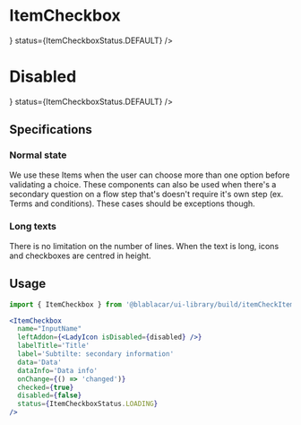 
<Meta title="Items|ItemCheckbox" />

# ItemCheckbox

<Preview>
  <Story name="Default">
    <FocusVisibleProvider>
      <ItemCheckbox
        name="InputName"
        labelTitle="Label title"
        label="Main information"
        data="Data"
        dataInfo="Data info"
        checked={true}
        disabled={false}
        leftAddon={<LadyIcon isDisabled={false} />}
        status={ItemCheckboxStatus.DEFAULT}
      />
    </FocusVisibleProvider>
  </Story>
</Preview>

# Disabled

<Preview>
  <Story name="Disabled">
    <ItemCheckbox
      name="InputName"
      labelTitle="Label title"
      label="Main information"
      data="Data"
      dataInfo="Data info"
      checked={true}
      disabled={true}
      leftAddon={<LadyIcon isDisabled={true} />}
      status={ItemCheckboxStatus.DEFAULT}
    />
  </Story>
</Preview>

## Specifications

### Normal state

We use these Items when the user can choose more than one option before validating a choice.
These components can also be used when there's a secondary question on a flow step that's doesn't require it's own step (ex. Terms and conditions). These cases should be exceptions though.

### Long texts

There is no limitation on the number of lines. When the text is long, icons and checkboxes are centred in height.

## Usage

```jsx
import { ItemCheckbox } from '@blablacar/ui-library/build/itemCheckItemCheckbox'

<ItemCheckbox
  name="InputName"
  leftAddon={<LadyIcon isDisabled={disabled} />}
  labelTitle='Title'
  label='Subtilte: secondary information'
  data='Data'
  dataInfo='Data info'
  onChange={() => 'changed')}
  checked={true}
  disabled={false}
  status={ItemCheckboxStatus.LOADING}
/>
```

<Props of={ItemCheckbox} />

